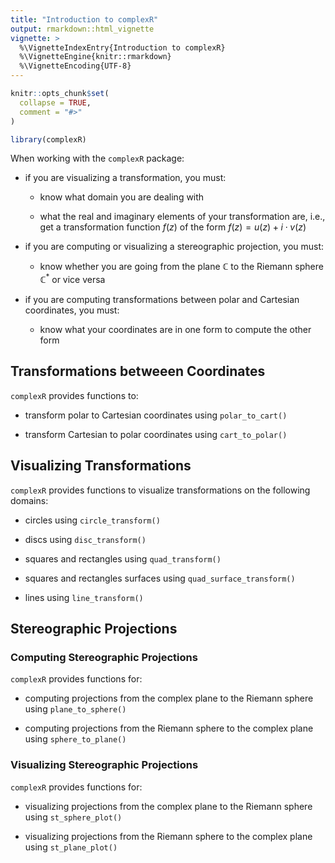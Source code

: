 ```yaml
---
title: "Introduction to complexR"
output: rmarkdown::html_vignette
vignette: >
  %\VignetteIndexEntry{Introduction to complexR}
  %\VignetteEngine{knitr::rmarkdown}
  %\VignetteEncoding{UTF-8}
---
```


```r
knitr::opts_chunk$set(
  collapse = TRUE,
  comment = "#>"
)
```

```r
library(complexR)
```


When working with the `complexR` package:

* if you are visualizing a transformation, you must:

  + know what domain you are dealing with
  
  + what the real and imaginary elements of your transformation are, i.e., get a 
  transformation function $f(z)$ of the form $f(z) = u(z) + i \cdot v(z)$
  
* if you are computing or visualizing a stereographic projection, you must:

  + know whether you are going from the plane $\mathbb{C}$ to the Riemann sphere
  $\mathbb{C}^*$ or vice versa
  
* if you are computing transformations between polar and Cartesian coordinates,
you must:

  + know what your coordinates are in one form to compute the other form

## Transformations betweeen Coordinates

`complexR` provides functions to:

* transform polar to Cartesian coordinates using `polar_to_cart()`

* transform Cartesian to polar coordinates using `cart_to_polar()`

## Visualizing Transformations

`complexR` provides functions to visualize transformations on the following domains:

* circles using `circle_transform()`

* discs using `disc_transform()`

* squares and rectangles using `quad_transform()`

* squares and rectangles surfaces using `quad_surface_transform()`

* lines using `line_transform()`


## Stereographic Projections

### Computing Stereographic Projections

`complexR` provides functions for:

* computing projections from the complex plane to the Riemann sphere using 
`plane_to_sphere()`

* computing projections from the Riemann sphere to the complex plane using 
`sphere_to_plane()`

### Visualizing Stereographic Projections

`complexR` provides functions for:

* visualizing projections from the complex plane to the Riemann sphere using 
`st_sphere_plot()`

* visualizing projections from the Riemann sphere to the complex plane using 
`st_plane_plot()`
